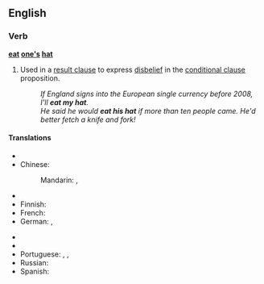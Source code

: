 ==English==

===Verb===
'''[[eat]] [[one's]] [[hat]]'''

# {{idiom}}  Used in a [[result clause]] to express [[disbelief]] in the [[conditional clause]] proposition.
#: ''If England signs into the European single currency before 2008, I'll '''eat my hat'''.''
#: ''He said he would '''eat his hat''' if more than ten people came. He'd better fetch a knife and fork!''

====Translations====
{{trans-top|to express disbelief about a proposition}}
* {{trreq|Arabic}}
* Chinese:
*: Mandarin: {{t|zh|字倒過來寫|sc=Hani}}, {{t|zh|字倒过来写|tr=zì dào guòlái xiě|sc=Hani}}
* {{trreq|Dutch}}
* Finnish: {{t|fi|syödä}} {{t|fi|hattu|alt=hattunsa}}
* French: {{t|fr|manger son chapeau}}
* German: {{t|de|ich freß einen Besen, wenn}}, {{t|de|ich will Emil heißen, wenn}}
{{trans-mid}}
* {{trreq|Italian}}
* {{trreq|Japanese}}
* Portuguese: {{t|pt|quero ser mico de circo}}, {{t|pt|macacos me mordam}}, {{t|pt|darei a mão à palmatória}}
* Russian: {{t|ru|давать голову на отсечение|tr=davát’ golovú na otsečénije}}
* Spanish: {{t|es|que me maten si}}
{{trans-bottom}}